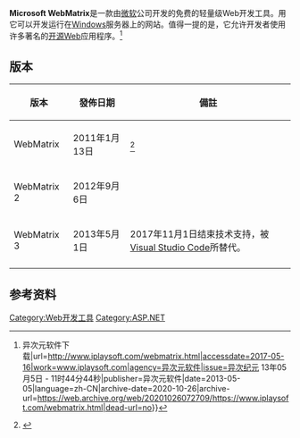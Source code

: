 {{NoteTA|G1=IT|G2=Windows}}
{{Infobox software
| name                   = Microsoft WebMatrix
| logo                   = <!-- 檔案不存在 [[File:Microsoft_WebMatrix_icon.png|64px]] ，可從英文維基百科取得 -->
| screenshot             = <!-- 檔案不存在 [[File:Microsoft_WebMatrix_screenshot.png|300px]] ，可從英文維基百科取得 -->
| discontinued           = true
| caption                = 
| developer              = [[微软|微软]]
| latest release version = 3.0 (v7.1.1932.0)
| latest release date    = {{Start date and age|2013|10|12|df=yes}}
| programming language   = 
| operating system       = [[Windows_7|Windows 7]]<br/>[[Windows_Vista|Windows Vista]]<br/>[[Windows_XP|Windows XP]]<br/>[[Windows_Server_2003|Windows Server 2003]]<br/>[[Windows_Server_2008|Windows Server 2008]]<br/>[[Windows_Server_2008_R2|Windows Server 2008 R2]]<ref name="ms-d" />
| platform               = [[.NET_Framework|.NET Framework]]
| language               = 英语、法语、德语、意大利语、中文、日语、韩文、俄罗斯语 和 西班牙语<ref name="ms-d" />
| size                   = 8 [[Megabyte|MB]]<ref name="ms-d" />
| genre                  = [[Web开发工具|Web开发工具]] 和 [[HTML编辑器|HTML编辑器]]
| license                = [[免费软件|免费软件]]<ref name="ms-d">{{Cite web
 |url          = http://www.microsoft.com/downloads/en/details.aspx?FamilyID=5b9510a1-bc42-4323-90ab-adf4daaaa2f0
 |title        = Download details: Microsoft WebMatrix
 |work         = Microsoft Download Center
 |publisher    = Microsoft Corporation
 |date         = 11 January 2011
 |accessdate   = 28 January 2011
 |archive-url  = https://web.archive.org/web/20110120040836/http://www.microsoft.com/downloads/en/details.aspx?FamilyID=5b9510a1-bc42-4323-90ab-adf4daaaa2f0
 |archive-date = 2011-01-20
 |dead-url     = yes
}}</ref>
| website                = 
}}

'''Microsoft WebMatrix'''是一款由[[微软|微软]]公司开发的免费的轻量级Web开发工具。用它可以开发运行在[[Windows|Windows]]服务器上的网站。值得一提的是，它允许开发者使用许多著名的[[开源|开源]]Web应用程序。<ref>{{cite news|author1=WANGERN|title=WebMatrix 3 正式版 - 从零建网站如此简单！来自微软的免费网站服务器快速建站套件 {{!}} 异次元软件下载|url=http://www.iplaysoft.com/webmatrix.html|accessdate=2017-05-16|work=www.iplaysoft.com|agency=异次元软件|issue=异次纪元 13年05月5日 - 11时44分44秒|publisher=异次元软件|date=2013-05-05|language=zh-CN|archive-date=2020-10-26|archive-url=https://web.archive.org/web/20201026072709/https://www.iplaysoft.com/webmatrix.html|dead-url=no}}</ref>

==版本==
{| width="50%" class="wikitable"
|-
!版本!!發佈日期!!備註
|-
|WebMatrix||2011年1月13日||<ref>{{Cite web |url=http://blogs.msdn.com/b/webplatform/archive/2011/01/12/webmatrix-shipping-january-13-2011.aspx |title=WebMatrix shipping January 13, 2011 |accessdate=2011-02-02 |archive-date=2012-10-24 |archive-url=https://web.archive.org/web/20121024005052/http://blogs.msdn.com/b/webplatform/archive/2011/01/12/webmatrix-shipping-january-13-2011.aspx |dead-url=no }}</ref>
|-
|WebMatrix 2||2012年9月6日||
|-
|WebMatrix 3||2013年5月1日||2017年11月1日结束技术支持，被[[Visual_Studio_Code|Visual Studio Code]]所替代。
|-
|}

==参考资料==
{{Reflist}}

{{HTML编辑器}}

[[Category:Web开发工具|Category:Web开发工具]]
[[Category:ASP.NET|Category:ASP.NET]]